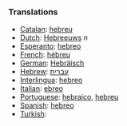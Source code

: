 ===Translations===
*[[Catalan]]: [[hebreu]]
*[[Dutch]]: [[Hebreeuws]] ''n''
*[[Esperanto]]: [[hebreo]]
*[[French]]: [[hébreu]]
*[[German]]: [[Hebräisch]]
*[[Hebrew]]: [[עברית]]
*[[Interlingua]]: [[hebreo]]
*[[Italian]]: [[ebreo]]
*[[Portuguese]]: [[hebraico]], [[hebreu]]
*[[Spanish]]: [[hebreo]]
*[[Turkish]]: [[]]